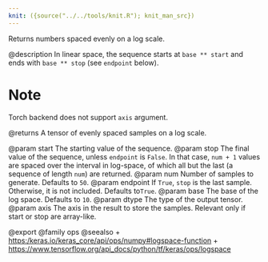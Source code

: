 ```yaml
---
knit: ({source("../../tools/knit.R"); knit_man_src})
---
```

Returns numbers spaced evenly on a log scale.

@description
In linear space, the sequence starts at `base ** start` and ends with
`base ** stop` (see `endpoint` below).

# Note
Torch backend does not support `axis` argument.

@returns
    A tensor of evenly spaced samples on a log scale.

@param start The starting value of the sequence.
@param stop The final value of the sequence, unless `endpoint` is `False`.
    In that case, `num + 1` values are spaced over the interval in
    log-space, of which all but the last (a sequence of length `num`)
    are returned.
@param num Number of samples to generate. Defaults to `50`.
@param endpoint If `True`, `stop` is the last sample. Otherwise, it is not
    included. Defaults to`True`.
@param base The base of the log space. Defaults to `10`.
@param dtype The type of the output tensor.
@param axis The axis in the result to store the samples. Relevant only
    if start or stop are array-like.

@export
@family ops
@seealso
+ <https:/keras.io/keras_core/api/ops/numpy#logspace-function>
+ <https://www.tensorflow.org/api_docs/python/tf/keras/ops/logspace>
